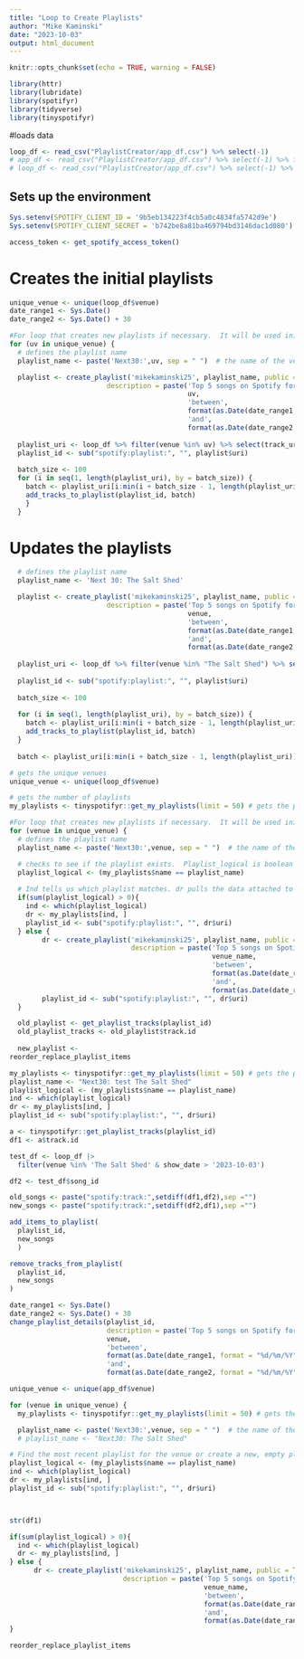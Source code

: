 ```yaml
---
title: "Loop to Create Playlists"
author: "Mike Kaminski"
date: "2023-10-03"
output: html_document
---
```


```r
knitr::opts_chunk$set(echo = TRUE, warning = FALSE)
```


```r
library(httr)
library(lubridate)
library(spotifyr)
library(tidyverse)
library(tinyspotifyr)
```

#loads data
```r
loop_df <- read_csv("PlaylistCreator/app_df.csv") %>% select(-1)
# app_df <- read_csv("PlaylistCreator/app_df.csv") %>% select(-1) %>% filter(venue %in% 'The Salt Shed' & show_date < '2023-10-23')
# loop_df <- read_csv("PlaylistCreator/app_df.csv") %>% select(-1) %>% filter(venue %in% 'The Salt Shed' & show_date > '2023-10-03')
```


## Sets up the environment
```r
Sys.setenv(SPOTIFY_CLIENT_ID = '9b5eb134223f4cb5a0c4834fa5742d9e')
Sys.setenv(SPOTIFY_CLIENT_SECRET = 'b742be8a81ba469794bd3146dac1d080')

access_token <- get_spotify_access_token()
```

# Creates the initial playlists
```r
unique_venue <- unique(loop_df$venue)
date_range1 <- Sys.Date()
date_range2 <- Sys.Date() + 30

#For loop that creates new playlists if necessary.  It will be used initially and then afterwards if new venues are added.  Right now there are only 12ish venues
for (uv in unique_venue) {
  # defines the playlist name
  playlist_name <- paste('Next30:',uv, sep = " ")  # the name of the venue

  playlist <- create_playlist('mikekaminski25', playlist_name, public = TRUE,
                        description = paste('Top 5 songs on Spotify for bands playing at',
                                            uv,
                                            'between',
                                            format(as.Date(date_range1, format = "%d/%m/%Y"), "%b %d"),
                                            'and',
                                            format(as.Date(date_range2, format = "%d/%m/%Y"), "%b %d"), sep = ' '))
  
  playlist_uri <- loop_df %>% filter(venue %in% uv) %>% select(track_uri) %>% unlist()
  playlist_id <- sub("spotify:playlist:", "", playlist$uri)
    
  batch_size <- 100
  for (i in seq(1, length(playlist_uri), by = batch_size)) {
    batch <- playlist_uri[i:min(i + batch_size - 1, length(playlist_uri))]
    add_tracks_to_playlist(playlist_id, batch)
    }
  }
```

# Updates the playlists
```r
  # defines the playlist name
  playlist_name <- 'Next 30: The Salt Shed'

  playlist <- create_playlist('mikekaminski25', playlist_name, public = TRUE,
                        description = paste('Top 5 songs on Spotify for bands playing at',
                                            venue,
                                            'between',
                                            format(as.Date(date_range1, format = "%d/%m/%Y"), "%b %d"),
                                            'and',
                                            format(as.Date(date_range2, format = "%d/%m/%Y"), "%b %d"), sep = ' '))
  
  playlist_uri <- loop_df %>% filter(venue %in% "The Salt Shed") %>% select(track_uri) %>% unlist()
  
  playlist_id <- sub("spotify:playlist:", "", playlist$uri)
    
  batch_size <- 100
  
  for (i in seq(1, length(playlist_uri), by = batch_size)) {
    batch <- playlist_uri[i:min(i + batch_size - 1, length(playlist_uri))]
    add_tracks_to_playlist(playlist_id, batch)
  }
  
  batch <- playlist_uri[i:min(i + batch_size - 1, length(playlist_uri))]
```



```r
# gets the unique venues
unique_venue <- unique(loop_df$venue)

# gets the number of playlists
my_playlists <- tinyspotifyr::get_my_playlists(limit = 50) # gets the playlist names

#For loop that creates new playlists if necessary.  It will be used initially and then afterwards if new venues are added.  Right now there are only 12ish venues
for (venue in unique_venue) {
  # defines the playlist name
  playlist_name <- paste('Next30:',venue, sep = " ")  # the name of the venue

  # checks to see if the playlist exists.  Playlist_logical is boolean TRUE/FALE.  
  playlist_logical <- (my_playlists$name == playlist_name)
  
  # Ind tells us which playlist matches. dr pulls the data attached to the playlist. playlist_id provides the playlist_id needed for some of the other   functions later in the code.
  if(sum(playlist_logical) > 0){
    ind <- which(playlist_logical)
    dr <- my_playlists[ind, ]
    playlist_id <- sub("spotify:playlist:", "", dr$uri)
  } else {
        dr <- create_playlist('mikekaminski25', playlist_name, public = TRUE,
                              description = paste('Top 5 songs on Spotify for bands playing at',
                                                  venue_name,
                                                  'between',
                                                  format(as.Date(date_range1, format = "%d/%m/%Y"), "%b %d"),
                                                  'and',
                                                  format(as.Date(date_range2, format = "%d/%m/%Y"), "%b %d"), sep = ' '))
        playlist_id <- sub("spotify:playlist:", "", dr$uri)
  }

  old_playlist <- get_playlist_tracks(playlist_id) 
  old_playlist_tracks <- old_playlist$track.id
  
  new_playlist <-
reorder_replace_playlist_items 

```

```r
my_playlists <- tinyspotifyr::get_my_playlists(limit = 50) # gets the playlist names
playlist_name <- "Next30: test The Salt Shed"
playlist_logical <- (my_playlists$name == playlist_name)
ind <- which(playlist_logical)
dr <- my_playlists[ind, ]
playlist_id <- sub("spotify:playlist:", "", dr$uri)

a <- tinyspotifyr::get_playlist_tracks(playlist_id) 
df1 <- a$track.id

test_df <- loop_df |>
  filter(venue %in% 'The Salt Shed' & show_date > '2023-10-03')

df2 <- test_df$song_id

old_songs <- paste("spotify:track:",setdiff(df1,df2),sep ="")
new_songs <- paste("spotify:track:",setdiff(df2,df1),sep ="")

add_items_to_playlist(
  playlist_id,
  new_songs
  )

remove_tracks_from_playlist(
  playlist_id,
  new_songs
)

date_range1 <- Sys.Date()
date_range2 <- Sys.Date() + 30
change_playlist_details(playlist_id,
                        description = paste('Top 5 songs on Spotify for bands playing at',
                        venue,
                        'between',
                        format(as.Date(date_range1, format = "%d/%m/%Y"), "%b %d"),
                        'and',
                        format(as.Date(date_range2, format = "%d/%m/%Y"), "%b %d"), sep = ' ')))
```
```r
unique_venue <- unique(app_df$venue)

for (venue in unique_venue) {
  my_playlists <- tinyspotifyr::get_my_playlists(limit = 50) # gets the playlist names

  playlist_name <- paste('Next30:',venue, sep = " ")  # the name of the venue
  # playlist_name <- "Next30: The Salt Shed"

# Find the most recent playlist for the venue or create a new, empty playlist for the venue
playlist_logical <- (my_playlists$name == playlist_name)
ind <- which(playlist_logical)
dr <- my_playlists[ind, ]
playlist_id <- sub("spotify:playlist:", "", dr$uri)



str(df1)

if(sum(playlist_logical) > 0){
  ind <- which(playlist_logical)
  dr <- my_playlists[ind, ]
} else {
      dr <- create_playlist('mikekaminski25', playlist_name, public = TRUE,
                            description = paste('Top 5 songs on Spotify for bands playing at',
                                                venue_name,
                                                'between',
                                                format(as.Date(date_range1, format = "%d/%m/%Y"), "%b %d"),
                                                'and',
                                                format(as.Date(date_range2, format = "%d/%m/%Y"), "%b %d"), sep = ' '))
}

reorder_replace_playlist_items 

```

